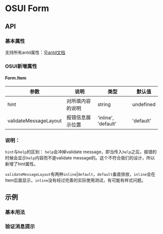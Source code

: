 
<Meta title="Form"  />

# OSUI Form

## API

### 基本属性

支持所有antd属性：见[antd文档](https://ant.design/components/form-cn/)

### OSUI新增属性

#### Form.Item

| 参数 | 说明 | 类型 | 默认值
| --- | --- | --- | --- |
| hint | 对所填内容的说明 | string | undefined |
| validateMessageLayout | 报错信息展示位置 | 'inline', 'default' | 'default' |

### 说明：
`hint`与`help`的区别： `help`会冲掉validate message，即当传入`help`之后，报错的时候会显示`help`内容而不是validate message的。这个不符合我们的设计，所以新增了hint属性。

`validateMessageLayout`有两种`inline`|`default`，`default`垂直排放，`inline`会在Item后面显示，`inline`没有经过完善的实际使用测试，有可能有样式问题。

## 示例

### 基本用法

<Preview>
  <Story name="Demo" story={stories.Demo} />
</Preview>

### 验证消息提示

<Preview>
  <Story name="ValidateMessageDemo" story={stories.ValidateMessageDemo} />
</Preview>

<Preview>
  <Story name="StatusDemo" story={stories.StatusDemo} />
</Preview>
